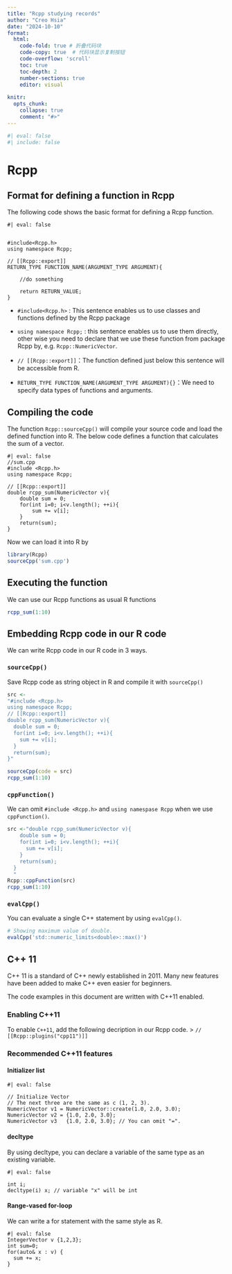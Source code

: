 ```yaml
---
title: "Rcpp studying records"
author: "Creo Hsia"
date: "2024-10-10"
format: 
  html:
    code-fold: true # 折叠代码块
    code-copy: true  # 代码块显示复制按钮
    code-overflow: 'scroll'
    toc: true
    toc-depth: 2
    number-sections: true
    editor: visual
    
knitr:
  opts_chunk: 
    collapse: true
    comment: "#>" 
---
```


```r
#| eval: false
#| include: false
```

# Rcpp

## Format for defining a function in Rcpp

The following code shows the basic format for defining a Rcpp function.

```Rcpp
#| eval: false


#include<Rcpp.h>
using namespace Rcpp;

// [[Rcpp::export]]
RETURN_TYPE FUNCTION_NAME(ARGUMENT_TYPE ARGUMENT){

    //do something

    return RETURN_VALUE;
}

```

-   `#include<Rcpp.h>` : This sentence enables us to use classes and functions defined by the Rcpp package

-   `using namespace Rcpp;` : this sentence enables us to use them directly, other wise you need to declare that we use these function from package Rcpp by, e.g. `Rcpp::NumericVector`.

<!-- -->

-   `// [[Rcpp::export]]`：The function defined just below this sentence will be accessible from R.

-   `RETURN_TYPE FUNCTION_NAME(ARGUMENT_TYPE ARGUMENT){}`：We need to specify data types of functions and arguments.

## Compiling the code

The function `Rcpp::sourceCpp()` will compile your source code and load the defined function into R. The below code defines a function that calculates the sum of a vector.

```Rcpp
#| eval: false
//sum.cpp
#include <Rcpp.h>
using namespace Rcpp;

// [[Rcpp::export]]
double rcpp_sum(NumericVector v){
    double sum = 0;
    for(int i=0; i<v.length(); ++i){
        sum += v[i];
    }
    return(sum);
}
```

Now we can load it into R by

```R
library(Rcpp)
sourceCpp('sum.cpp')
```

## Executing the function

We can use our Rcpp functions as usual R functions

```r
rcpp_sum(1:10)
```

## Embedding Rcpp code in our R code

We can write Rcpp code in our R code in 3 ways.

### `sourceCpp()`

Save Rcpp code as string object in R and compile it with `sourceCpp()`

```r
src <-
"#include <Rcpp.h>
using namespace Rcpp;
// [[Rcpp::export]]
double rcpp_sum(NumericVector v){
  double sum = 0;
  for(int i=0; i<v.length(); ++i){
    sum += v[i];
  }
  return(sum);
}"

sourceCpp(code = src)
rcpp_sum(1:10)
```

### `cppFunction()`

We can omit `#include <Rcpp.h>` and `using namespase Rcpp` when we use `cppFunction()`.

```r
src <-"double rcpp_sum(NumericVector v){
    double sum = 0;
    for(int i=0; i<v.length(); ++i){
      sum += v[i];
    }
    return(sum);
  }
  "
Rcpp::cppFunction(src)
rcpp_sum(1:10)
```

### `evalCpp()`

You can evaluate a single C++ statement by using `evalCpp()`.

```r
# Showing maximum value of double.
evalCpp('std::numeric_limits<double>::max()')
```

## C++ 11

C++ 11 is a standard of C++ newly established in 2011. Many new features have been added to make C++ even easier for beginners.

::: callout-important
The code examples in this document are written with C++11 enabled.
:::

### Enabling C++11
To enable `C++11`, add the following decription in our Rcpp code.
> `// [[Rcpp::plugins("cpp11")]]`

### Recommended C++11 features
#### Initializer list

```Rcpp
#| eval: false

// Initialize Vector
// The next three are the same as c (1, 2, 3).
NumericVector v1 = NumericVector::create(1.0, 2.0, 3.0);
NumericVector v2 = {1.0, 2.0, 3.0};
NumericVector v3   {1.0, 2.0, 3.0}; // You can omit "=".
```


#### decltype

By using decltype, you can declare a variable of the same type as an existing variable.

```Rcpp
#| eval: false

int i;
decltype(i) x; // variable "x" will be int
```


#### Range-vased for-loop
We can write a for statement with the same style as R.
```Rcpp
#| eval: false
IntegerVector v {1,2,3};
int sum=0;
for(auto& x : v) {
  sum += x;
}
```



